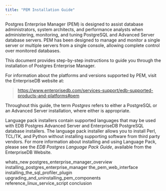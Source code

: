 ```yaml
---
title: "PEM Installation Guide"
---
```




Postgres Enterprise Manager (PEM) is designed to assist database administrators, system architects, and performance analysts when administering, monitoring, and tuning PostgreSQL and Advanced Server database servers. PEM has been designed to manage and monitor a single server or multiple servers from a single console, allowing complete control over monitored databases.

This document provides step-by-step instructions to guide you through the installation of Postgres Enterprise Manager.

For information about the platforms and versions supported by PEM, visit the EnterpriseDB website at:

> <https://www.enterprisedb.com/services-support/edb-supported-products-and-platforms#pem>

Throughout this guide, the term *Postgres* refers to either a PostgreSQL or an Advanced Server installation, where either is appropriate.

Language pack installers contain supported languages that may be used with EDB Postgres Advanced Server and EnterpriseDB PostgreSQL database installers. The language pack installer allows you to install Perl, TCL/TK, and Python without installing supporting software from third party vendors. For more information about installing and using Language Pack, please see the *EDB Postgres Language Pack Guide*, available from the EnterpriseDB Website.

<div class="toctree" maxdepth="5">

whats\_new postgres\_enterprise\_manager\_overview installing\_postgres\_enterprise\_manager the\_pem\_web\_interface installing\_the\_sql\_profiler\_plugin upgrading\_and\_uninstalling\_pem\_components reference\_linux\_service\_script conclusion

</div>
